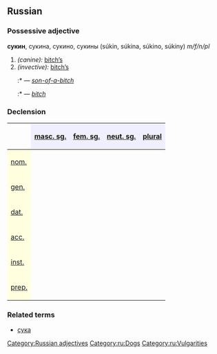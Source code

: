 ==Russian==
[[Category:Russian adjectives]]
[[Category:ru:Dogs]]
[[Category:ru:Vulgarities]]
===Possessive adjective===
'''сукин''', сукина, сукино, сукины (súkin, súkina, súkino, súkiny) ''m/f/n/pl''

#''(canine):'' [[bitch|bitch’s]]
#''(invective):'' [[bitch|bitch’s]]
#:*{{RUchar|су́кин [[сын]]}} — ''[[son-of-a-bitch]]''
#:*{{RUchar|су́кина [[дочь]]}} — ''[[bitch]]''

===Declension===
{| border="1" cellpadding="4" cellspacing="0"
!
! style="background-color: #EFEFFF" align="center"|[[masculine|masc. sg.]]
! style="background-color: #EFEFFF" align="center"|[[feminine|fem. sg.]]
! style="background-color: #EFEFFF" align="center"|[[neuter|neut. sg.]]
! style="background-color: #EFEFFF" align="center"|[[plural]]
|-
! style="background-color: #FFFFE0" align="left"|[[nominative case|nom.]]
| align="center"|{{RUchar|су́кин}}
| align="center"|{{RUchar|су́кина}}
| align="center"|{{RUchar|су́кино}}
| align="center"|{{RUchar|су́кины}}
|-
! style="background-color: #FFFFE0" align="left"|[[genitive case|gen.]]
| align="center"|{{RUchar|су́кина}}
| align="center"|{{RUchar|су́киной}}
| align="center"|{{RUchar|су́кина}}
| align="center"|{{RUchar|су́киных}}
|-
! style="background-color: #FFFFE0" align="left"|[[dative case|dat.]]
| align="center"|{{RUchar|су́кину}}
| align="center"|{{RUchar|су́киной}}
| align="center"|{{RUchar|су́кину}}
| align="center"|{{RUchar|су́киным}}
|-
! style="background-color: #FFFFE0" align="left"|[[accusative case|acc.]]
| align="center"|{{RUchar|су́кин,</br>су́кина}}
| align="center"|{{RUchar|су́кину}}
| align="center"|{{RUchar|су́кино}}
| align="center"|{{RUchar|су́кины,</br>су́киных}}
|-
! style="background-color: #FFFFE0" align="left"|[[instrumental case|inst.]]
| align="center"|{{RUchar|су́киным}}
| align="center"|{{RUchar|су́киной,</br>су́киною}}
| align="center"|{{RUchar|су́киным}}
| align="center"|{{RUchar|су́киными}}
|-
! style="background-color: #FFFFE0" align="left"|[[prepositional case|prep.]]
| align="center"|{{RUchar|о су́кином}}
| align="center"|{{RUchar|о су́киной}}
| align="center"|{{RUchar|о су́кином}}
| align="center"|{{RUchar|о су́киных}}
|}

===Related terms===
*[[сука]]